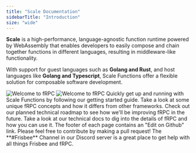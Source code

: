 ```yaml
---
title: "Scale Documentation"
sidebarTitle: "Introduction"
size: "wide"
---
```

**Scale** is a high-performance, language-agnostic function runtime powered by
<Tooltip tip="Compile and run code in any language from environment">WebAssembly</Tooltip> that enables developers to
easily compose and chain together functions in different languages, resulting in middleware-like functionality.

With support for guest languages such as **Golang and Rust**, and host languages like **Golang and Typescript**, Scale Functions offer a
flexible solution for composable software development.

<img className="w-full py-8 hidden dark:block" src="/images/header-dark.png" alt="Welcome to fRPC" />
<img className="w-full py-8 dark:hidden" src="/images/header-light.png" alt="Welcome to fRPC" />

<CardGroup cols={2}>
  <Card
    title="Getting Started"
    icon={"circle-play"}
    href="/getting-started/overview"
  >
    Quickly get up and running with Scale Functions by following our getting started guide.
  </Card>
  <Card
    title="Concepts"
    icon={"lightbulb-on"}
    href="/getting-started/concepts"
  >
    Take a look at some unique fRPC concepts and how it differs from other
    frameworks.
  </Card>
  <Card title="Roadmap" icon={"map"} href="/getting-started/concepts">
    Check out our planned technical roadmap to see how we'll be improving fRPC
    in the future.
  </Card>
  <Card
    title="Technical Docs"
    icon={"book-open-cover"}
    href="/reference/overview"
  >
    Take a look at our technical docs to dig into the details of fRPC and how
    you can use it.
  </Card>
</CardGroup>

<CardGroup cols={2}>
  <Card
    title="Contributing"
    icon={"github"}
    href="https://github.com/loopholelabs/frpc-go"
  >
    The footer of each page contains an "Edit on Github" link. Please feel free
    to contribute by making a pull request!
  </Card>
  <Card
    title="Join Our Discord"
    icon={"discord"}
    href="https://loopholelabs.io/discord"
  >
    The **#Frisbee** Channel in our Discord server is a great place to get help
    with all things Frisbee and fRPC.
  </Card>
</CardGroup>
